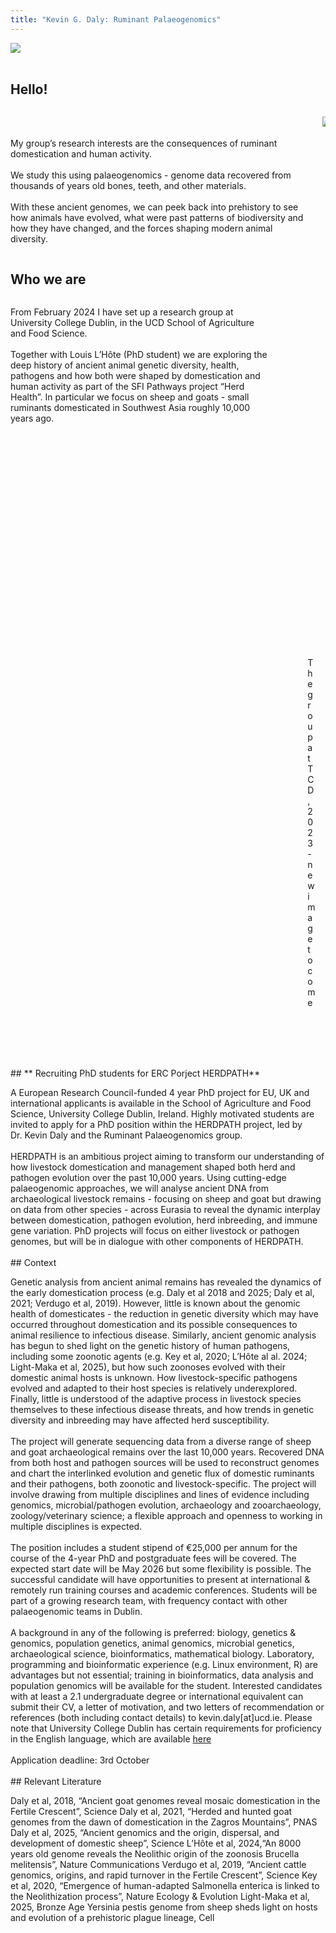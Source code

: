 ```yaml
---
title: "Kevin G. Daly: Ruminant Palaeogenomics"
---
```


![](skull_wide.png)
<br/><br/> 

## **Hello!**
::: columns
::: column
<br/><br/> 
My group's research interests are the consequences of ruminant domestication and human activity.
<br/><br/> 
We study this using palaeogenomics - genome data recovered from thousands of years old bones, teeth, and other materials. 
<br/><br/> 
With these ancient genomes, we can peek back into prehistory to see how animals have evolved, what were past patterns of biodiversity and how they have changed, and the forces shaping modern animal diversity.
:::

::: column
![](avatar_small.png){fig-align="center"}
:::
:::
## **Who we are**

::: columns
::: column
From February 2024 I have set up a research group at University College Dublin, in the UCD School of Agriculture and Food Science. 
<br/><br/> 
Together with Louis L'Hôte (PhD student) we are exploring the deep history of ancient animal genetic diversity, health, pathogens and how both were shaped by domestication and human activity as part of the SFI Pathways project "Herd Health". In particular we focus on sheep and goats - small ruminants domesticated in Southwest Asia roughly 10,000 years ago.
:::

::: column
![The group at TCD, 2023 - new image to come](group_smurfit_small.png)
:::
:::
<br/><br/>
<br/><br/>
## ** Recruiting PhD students for ERC Porject HERDPATH**

A European Research Council-funded 4 year PhD project for EU, UK and international applicants is available in the School of Agriculture and Food Science, University College Dublin, Ireland. Highly motivated students are invited to apply for a PhD position within the HERDPATH project, led by Dr. Kevin Daly and the Ruminant Palaeogenomics group. 
<br/><br/>
HERDPATH is an ambitious project aiming to transform our understanding of how livestock domestication and management shaped both herd and pathogen evolution over the past 10,000 years. Using cutting-edge palaeogenomic approaches, we will analyse ancient DNA from archaeological livestock remains - focusing on sheep and goat but drawing on data from other species - across Eurasia to reveal the dynamic interplay between domestication, pathogen evolution, herd inbreeding, and immune gene variation. PhD projects will focus on either livestock or pathogen genomes, but will be in dialogue with other components of HERDPATH.
<br/><br/>
## Context

Genetic analysis from ancient animal remains has revealed the dynamics of the early domestication process (e.g. Daly et al 2018 and 2025; Daly et al, 2021; Verdugo et al, 2019). However, little is known about the genomic health of domesticates - the reduction in genetic diversity which may have occurred throughout domestication and its possible consequences to animal resilience to infectious disease. Similarly, ancient genomic analysis has begun to shed light on the genetic history of human pathogens, including some zoonotic agents (e.g. Key et al, 2020; L’Hôte al al. 2024; Light-Maka et al, 2025), but how such zoonoses evolved with their domestic animal hosts is unknown. How livestock-specific pathogens evolved and adapted to their host species is relatively underexplored. Finally, little is understood of the adaptive process in livestock species themselves to these infectious disease threats, and how trends in genetic diversity and inbreeding may have affected herd susceptibility.
<br/><br/>
The project will generate sequencing data from a diverse range of sheep and goat archaeological remains over the last 10,000 years. Recovered DNA from both host and pathogen sources will be used to reconstruct genomes and chart the interlinked evolution and genetic flux of domestic ruminants and their pathogens, both zoonotic and livestock-specific. The project will involve drawing from multiple disciplines and lines of evidence including genomics, microbial/pathogen evolution, archaeology and zooarchaeology, zoology/veterinary science; a flexible approach and openness to working in multiple disciplines is expected.
<br/><br/>
The position includes a student stipend of €25,000 per annum for the course of the 4-year PhD and postgraduate fees will be covered. The expected start date will be May 2026 but some flexibility is possible. The successful candidate will have opportunities to present at international & remotely run training courses and academic conferences. Students will be part of a growing research team, with frequency contact with other palaeogenomic teams in Dublin.
<br/><br/>
A background in any of the following is preferred: biology, genetics & genomics, population genetics, animal genomics, microbial genetics, archaeological science, bioinformatics, mathematical biology. Laboratory, programming and bioinformatic experience (e.g. Linux environment, R) are advantages but not essential; training in bioinformatics, data analysis and population genomics will be available for the student. Interested candidates with at least a 2.1 undergraduate degree or international equivalent can submit their CV, a letter of motivation, and two letters of recommendation or references (both including contact details) to kevin.daly[at]ucd.ie. Please note that University College Dublin has certain requirements for proficiency in the English language, which are available [here](https://www.ucd.ie/graduateadmissions/admissions/entryrequirements/)
<br/><br/>
Application deadline: 3rd October
<br/><br/>
## Relevant Literature

Daly et al, 2018, "Ancient goat genomes reveal mosaic domestication in the Fertile Crescent", Science
Daly et al, 2021, “Herded and hunted goat genomes from the dawn of domestication in the Zagros Mountains”, PNAS
Daly et al, 2025, "Ancient genomics and the origin, dispersal, and development of domestic sheep", Science
L’Hôte et al, 2024,"An 8000 years old genome reveals the Neolithic origin of the zoonosis Brucella melitensis", Nature Communications
Verdugo et al, 2019, “Ancient cattle genomics, origins, and rapid turnover in the Fertile Crescent”, Science
Key et al, 2020, “Emergence of human-adapted Salmonella enterica is linked to the Neolithization process”, Nature Ecology & Evolution
Light-Maka et al, 2025, Bronze Age Yersinia pestis genome from sheep sheds light on hosts and evolution of a prehistoric plague lineage, Cell




